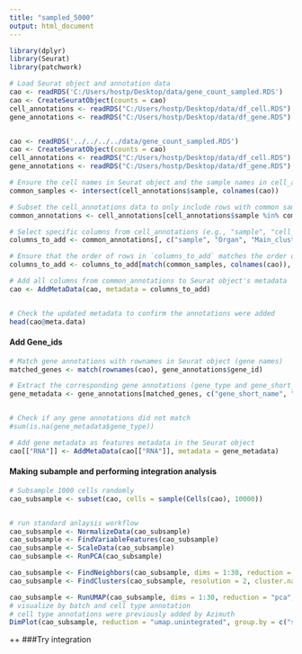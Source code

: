 ```yaml
---
title: "sampled_5000"
output: html_document
---
```


```r
library(dplyr)
library(Seurat)
library(patchwork)

# Load Seurat object and annotation data
cao <- readRDS('C:/Users/hostp/Desktop/data/gene_count_sampled.RDS')
cao <- CreateSeuratObject(counts = cao)
cell_annotations <- readRDS("C:/Users/hostp/Desktop/data/df_cell.RDS")
gene_annotations <- readRDS("C:/Users/hostp/Desktop/data/df_gene.RDS")


cao <- readRDS('../../../../data/gene_count_sampled.RDS')
cao <- CreateSeuratObject(counts = cao)
cell_annotations <- readRDS("C:/Users/hostp/Desktop/data/df_cell.RDS")
gene_annotations <- readRDS("C:/Users/hostp/Desktop/data/df_gene.RDS")

# Ensure the cell names in Seurat object and the sample names in cell_annotations match
common_samples <- intersect(cell_annotations$sample, colnames(cao))

# Subset the cell_annotations data to only include rows with common samples
common_annotations <- cell_annotations[cell_annotations$sample %in% common_samples, ]

# Select specific columns from cell_annotations (e.g., "sample", "cell_type", "treatment")
columns_to_add <- common_annotations[, c("sample", "Organ", "Main_cluster_name", "Organ_cell_lineage")]  # Replace with your column names

# Ensure that the order of rows in `columns_to_add` matches the order of cells in Seurat object
columns_to_add <- columns_to_add[match(common_samples, colnames(cao)), ]

# Add all columns from common_annotations to Seurat object's metadata
cao <- AddMetaData(cao, metadata = columns_to_add)


# Check the updated metadata to confirm the annotations were added
head(cao@meta.data)

```
#### Add Gene_ids

```r
# Match gene annotations with rownames in Seurat object (gene names)
matched_genes <- match(rownames(cao), gene_annotations$gene_id)

# Extract the corresponding gene annotations (gene_type and gene_short_name)
gene_metadata <- gene_annotations[matched_genes, c("gene_short_name", "gene_type")]


# Check if any gene annotations did not match
#sum(is.na(gene_metadata$gene_type))

# Add gene metadata as features metadata in the Seurat object
cao[["RNA"]] <- AddMetaData(cao[["RNA"]], metadata = gene_metadata)
```


#### Making subample and performing integration analysis

```r
# Subsample 1000 cells randomly
cao_subsample <- subset(cao, cells = sample(Cells(cao), 10000))


# run standard anlaysis workflow
cao_subsample <- NormalizeData(cao_subsample)
cao_subsample <- FindVariableFeatures(cao_subsample)
cao_subsample <- ScaleData(cao_subsample)
cao_subsample <- RunPCA(cao_subsample)
```

```r
cao_subsample <- FindNeighbors(cao_subsample, dims = 1:30, reduction = "pca")
cao_subsample <- FindClusters(cao_subsample, resolution = 2, cluster.name = "unintegrated_clusters")
```


```r

cao_subsample <- RunUMAP(cao_subsample, dims = 1:30, reduction = "pca", reduction.name = "umap.unintegrated")
# visualize by batch and cell type annotation
# cell type annotations were previously added by Azimuth
DimPlot(cao_subsample, reduction = "umap.unintegrated", group.by = c("seurat_clusters", "Organ"))

```

++
###Try integration

```r

```


















